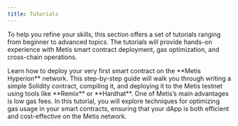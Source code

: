 ```yaml
---
title: Tutorials
---
```



To help you refine your skills, this section offers a set of tutorials ranging from beginner to advanced topics. The tutorials will provide hands-on experience with Metis smart contract deployment, gas optimization, and cross-chain operations.

<Cards>
  <Card
    title="Deploying Your First Contract"
    href="https://github.com/metis-edu/Deploy-Smart-Contract-Hardhat-"
  >
    Learn how to deploy your very first smart contract on the **Metis
    Hyperion** network. This step-by-step guide will walk you through writing a
    simple Solidity contract, compiling it, and deploying it to the Metis
    testnet using tools like **Remix** or **Hardhat**.
  </Card>
  <Card
    title="Optimizing Gas Fees on Metis"
    href="https://github.com/metis-edu/Solidity-Gas-Optimization"
  >
    One of Metis’s main advantages is low gas fees. In this tutorial, you will
    explore techniques for optimizing gas usage in your smart contracts,
    ensuring that your dApp is both efficient and cost-effective on the Metis
    network.
  </Card>
</Cards>
